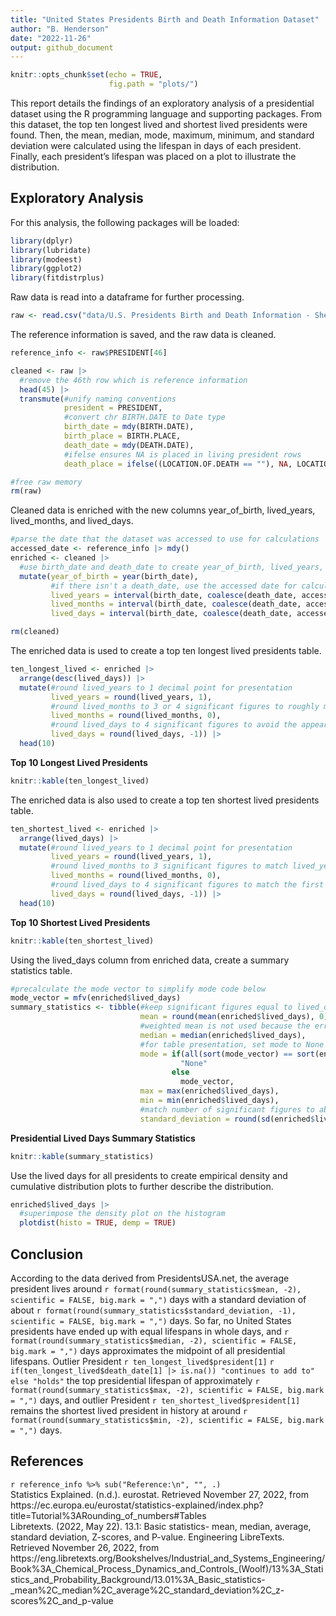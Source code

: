 ```yaml
---
title: "United States Presidents Birth and Death Information Dataset"
author: "B. Henderson"
date: "2022-11-26"
output: github_document
---
```


```r
knitr::opts_chunk$set(echo = TRUE,
                      fig.path = "plots/")
```

This report details the findings of an exploratory analysis of a presidential dataset using the R programming language and supporting packages. From this dataset, the top ten longest lived and shortest lived presidents were found. Then, the mean, median, mode, maximum, minimum, and standard deviation were calculated using the lifespan in days of each president. Finally, each president's lifespan was placed on a plot to illustrate the distribution.

## Exploratory Analysis
For this analysis, the following packages will be loaded:
```r
library(dplyr)
library(lubridate)
library(modeest)
library(ggplot2)
library(fitdistrplus)
```

Raw data is read into a dataframe for further processing.
```r
raw <- read.csv("data/U.S. Presidents Birth and Death Information - Sheet1.csv")
```

The reference information is saved, and the raw data is cleaned.
```r
reference_info <- raw$PRESIDENT[46]

cleaned <- raw |>
  #remove the 46th row which is reference information
  head(45) |>
  transmute(#unify naming conventions
            president = PRESIDENT,
            #convert chr BIRTH.DATE to Date type
            birth_date = mdy(BIRTH.DATE),
            birth_place = BIRTH.PLACE,
            death_date = mdy(DEATH.DATE),
            #ifelse ensures NA is placed in living president rows
            death_place = ifelse((LOCATION.OF.DEATH == ""), NA, LOCATION.OF.DEATH))

#free raw memory
rm(raw)
```

Cleaned data is enriched with the new columns year_of_birth, lived_years, lived_months, and lived_days.
```r
#parse the date that the dataset was accessed to use for calculations
accessed_date <- reference_info |> mdy()
enriched <- cleaned |>
  #use birth_date and death_date to create year_of_birth, lived_years, lived_months, and lived_days columns
  mutate(year_of_birth = year(birth_date),
         #if there isn't a death_date, use the accessed date for calculation completion
         lived_years = interval(birth_date, coalesce(death_date, accessed_date)) / years(1),
         lived_months = interval(birth_date, coalesce(death_date, accessed_date)) / months(1),
         lived_days = interval(birth_date, coalesce(death_date, accessed_date)) / days(1))

rm(cleaned)
```

The enriched data is used to create a top ten longest lived presidents table.
```r
ten_longest_lived <- enriched |>
  arrange(desc(lived_days)) |>
  mutate(#round lived_years to 1 decimal point for presentation
         lived_years = round(lived_years, 1),
         #round lived_months to 3 or 4 significant figures to roughly match lived_years
         lived_months = round(lived_months, 0),
         #round lived_days to 4 significant figures to avoid the appearance of false equality
         lived_days = round(lived_days, -1)) |>
  head(10)
```

**Top 10 Longest Lived Presidents**
```r
knitr::kable(ten_longest_lived)
```

The enriched data is also used to create a top ten shortest lived presidents table.
```r
ten_shortest_lived <- enriched |>
  arrange(lived_days) |>
  mutate(#round lived_years to 1 decimal point for presentation
         lived_years = round(lived_years, 1),
         #round lived_months to 3 significant figures to match lived_years
         lived_months = round(lived_months, 0),
         #round lived_days to 4 significant figures to match the first table
         lived_days = round(lived_days, -1)) |>
  head(10)
```

**Top 10 Shortest Lived Presidents**
```r
knitr::kable(ten_shortest_lived)
```

Using the lived_days column from enriched data, create a summary statistics table.
```r
#precalculate the mode vector to simplify mode code below
mode_vector = mfv(enriched$lived_days)
summary_statistics <- tibble(#keep significant figures equal to lived_days underlying data
                             mean = round(mean(enriched$lived_days), 0),
                             #weighted mean is not used because the error associated with each measurement is unknown
                             median = median(enriched$lived_days),
                             #for table presentation, set mode to None when the mode returned is all of the lived_days
                             mode = if(all(sort(mode_vector) == sort(enriched$lived_days)))
                                      "None"
                                    else
                                      mode_vector,
                             max = max(enriched$lived_days),
                             min = min(enriched$lived_days),
                             #match number of significant figures to above results
                             standard_deviation = round(sd(enriched$lived_days), 1))
```


**Presidential Lived Days Summary Statistics**
```r
knitr::kable(summary_statistics)
```

Use the lived days for all presidents to create empirical density and cumulative distribution plots to further describe the distribution.

```r
enriched$lived_days |>
  #superimpose the density plot on the histogram
  plotdist(histo = TRUE, demp = TRUE)
```

## Conclusion
According to the data derived from PresidentsUSA.net, the average president lives around `r format(round(summary_statistics$mean, -2), scientific = FALSE, big.mark = ",")` days with a standard deviation of about `r format(round(summary_statistics$standard_deviation, -1), scientific = FALSE, big.mark = ",")` days.
So far, no United States presidents have ended up with equal lifespans in whole days, and `r format(round(summary_statistics$median, -2), scientific = FALSE, big.mark = ",")` days approximates the midpoint of all presidential lifespans.
Outlier President `r ten_longest_lived$president[1]` `r if(ten_longest_lived$death_date[1] |> is.na()) "continues to add to" else "holds"` the top presidential lifespan of approximately `r format(round(summary_statistics$max, -2), scientific = FALSE, big.mark = ",")` days, and outlier President `r ten_shortest_lived$president[1]` remains the shortest lived president in history at around `r format(round(summary_statistics$min, -2), scientific = FALSE, big.mark = ",")` days.

## References
`r reference_info %>% sub("Reference:\n", "", .)`  
Statistics Explained. (n.d.). eurostat. Retrieved November 27, 2022, from https://ec.europa.eu/eurostat/statistics-explained/index.php?title=Tutorial%3ARounding_of_numbers#Tables  
Libretexts. (2022, May 22). 13.1: Basic statistics- mean, median, average, standard deviation, Z-scores, and P-value. Engineering LibreTexts. Retrieved November 26, 2022, from https://eng.libretexts.org/Bookshelves/Industrial_and_Systems_Engineering/Book%3A_Chemical_Process_Dynamics_and_Controls_(Woolf)/13%3A_Statistics_and_Probability_Background/13.01%3A_Basic_statistics-_mean%2C_median%2C_average%2C_standard_deviation%2C_z-scores%2C_and_p-value 